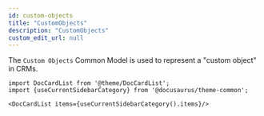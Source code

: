 ```yaml
---
id: custom-objects
title: "CustomObjects"
description: "CustomObjects"
custom_edit_url: null
---
```




The `Custom Objects` Common Model is used to represent a "custom object" in CRMs.



```mdx-code-block
import DocCardList from '@theme/DocCardList';
import {useCurrentSidebarCategory} from '@docusaurus/theme-common';

<DocCardList items={useCurrentSidebarCategory().items}/>
```
      